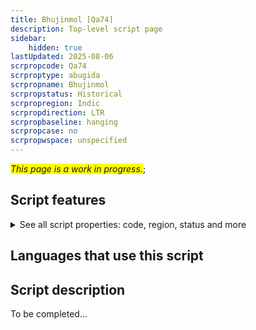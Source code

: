 ```yaml
---
title: Bhujinmol [Qa74]
description: Top-level script page
sidebar:
    hidden: true
lastUpdated: 2025-08-06
scrpropcode: Qa74
scrproptype: abugida
scrpropname: Bhujinmol
scrpropstatus: Historical
scrpropregion: Indic
scrpropdirection: LTR
scrpropbaseline: hanging
scrpropcase: no
scrpropwspace: unspecified
---
```


<span style='background-color:yellow'>_This page is a work in progress._</span>;


## Script features

<details>
<summary> See all script properties: code, region, status and more</summary>
<ScriptInfo />
</details>

## Languages that use this script

<WsList script='Qa74' wsMax='5' />

## Script description

To be completed...

